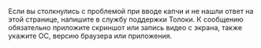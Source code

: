 Если вы столкнулись с проблемой при вводе капчи и не нашли ответ на этой странице, напишите в службу поддержки Толоки. К сообщению обязательно приложите скриншот или запись видео с экрана, также укажите ОС, версию браузера или приложения.
